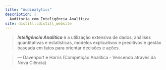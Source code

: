 ```yaml
---
title: "Audinalytics"
description: |
  Auditoria com Inteligência Analítica
site: distill::distill_website
---
```



>**_Inteligência Analítica_** é a utilização extensiva de dados, análises
quantitativas e estatísticas, modelos explicativos e preditivos e gestão
baseada em fatos para orientar decisões e ações.

>--- Davenport e Harris (Competição Analítica - Vencendo através da Nova Ciência)



